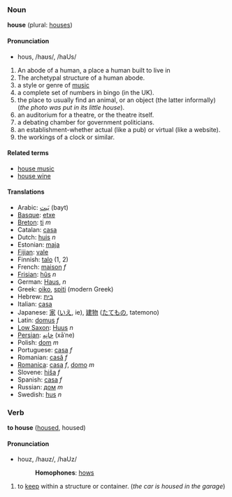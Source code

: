 ===Noun===
'''house''' (plural: [[houses]])

====Pronunciation====
*hous, /haʊs/, /haUs/

#An abode of a human, a place a human built to live in
#The archetypal structure of a human abode.
#a style or genre of [[music]]
#a complete set of numbers in bingo (in the UK).
#the place to usually find an animal, or an object (the latter informally) (''the photo was put in its little house'').
#an auditorium for a theatre, or the theatre itself.
#a debating chamber for government politicians.
#an establishment-whether actual (like a pub) or virtual (like a website).
#the workings of a clock or similar.

====Related terms====
*[[house music]]
*[[house wine]]

====Translations====
*Arabic: [[بَيت]] (bayt)
*[[Basque]]: [[etxe]]
*[[Breton]]: [[ti]] ''m''
*Catalan: [[casa]]
*Dutch: [[huis]] ''n''
*Estonian: [[maja]]
*[[Fijian]]: [[vale]]
*Finnish: [[talo]] (1, 2)
*French: [[maison]] ''f''
*[[Frisian]]: [[hûs]] ''n''
*German: [[Haus]], ''n''
*Greek: [[oiko]], [[spiti]] (modern Greek)
*Hebrew: [[בית]]
*Italian: [[casa]]
*Japanese: [[家]] ([[いえ]], ie), [[建物]] ([[たてもの]], tatemono)
*Latin: [[domus]] ''f''
*[[Low Saxon]]: [[Huus]] ''n''
*[[Persian]]: [[خانِه]] (xāˈne)
*Polish: [[dom]] ''m''
*Portuguese: [[casa]] ''f''
*Romanian: [[casă]] ''f''
*[[Romanica]]: [[casa]] ''f'', [[domo]] ''m''
*Slovene: [[hiša]] ''f''
*Spanish: [[casa]] ''f''
*Russian: [[дом]] ''m''
*Swedish: [[hus]] ''n''

===Verb===
'''to house''' ([[housed]], housed)

====Pronunciation====
*houz, /haʊz/, /haUz/
*:'''Homophones''': [[hows]]

#to [[keep]] within a structure or container. (''the car is housed in the garage'')